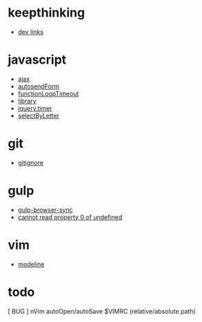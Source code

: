 = keepthinking =
* [[dev links]]

= javascript =
* [[ajax]]
* [[autosendForm]]
* [[functionLoopTimeout]]
* [[library]]
* [[jquery.timer]]
* [[selectByLetter]]

= git =
* [[gitignore]]

= gulp =
* [[gulp-browser-sync]]
* [[cannot read property 0 of undefined]]

= vim =
* [[modeline]]

= todo =
[ BUG ] nVim autoOpen/autoSave $VIMRC (relative/absolute path)
